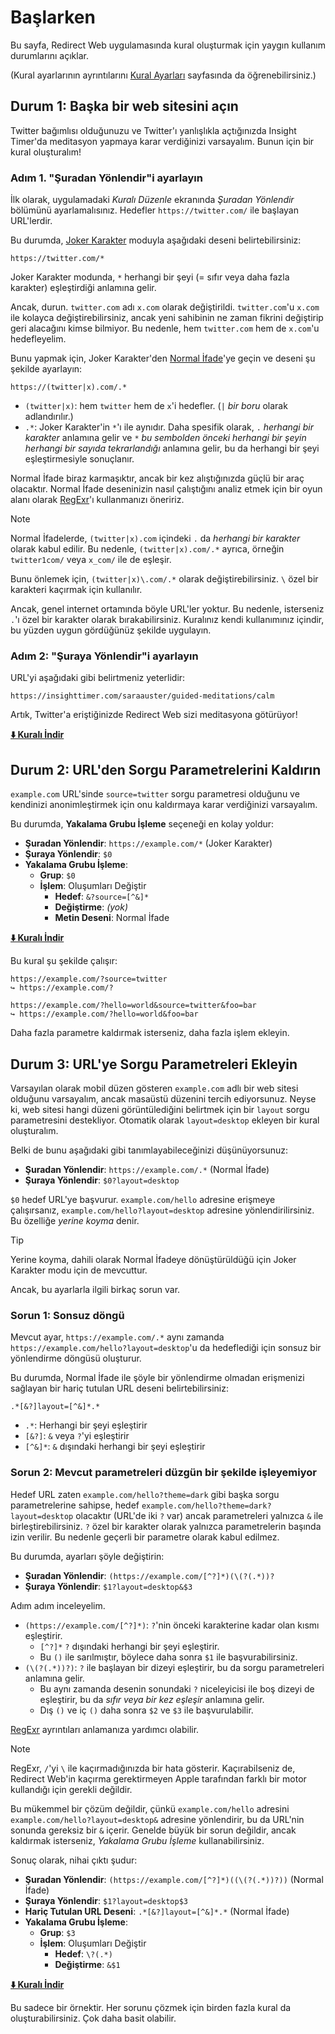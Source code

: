 # Başlarken

Bu sayfa, Redirect Web uygulamasında kural oluşturmak için yaygın kullanım durumlarını açıklar.

(Kural ayarlarının ayrıntılarını [Kural Ayarları](./rule-settings) sayfasında da öğrenebilirsiniz.)

## Durum 1: Başka bir web sitesini açın

Twitter bağımlısı olduğunuzu ve Twitter'ı yanlışlıkla açtığınızda Insight Timer'da meditasyon yapmaya karar verdiğinizi varsayalım. Bunun için bir kural oluşturalım!

### Adım 1. "Şuradan Yönlendir"i ayarlayın

İlk olarak, uygulamadaki *Kuralı Düzenle* ekranında *Şuradan Yönlendir* bölümünü ayarlamalısınız. Hedefler `https://twitter.com/` ile başlayan URL'lerdir.

Bu durumda, [Joker Karakter](rule-settings#url-pattern-wildcard) moduyla aşağıdaki deseni belirtebilirsiniz:

```
https://twitter.com/*
```

Joker Karakter modunda, `*` herhangi bir şeyi (= sıfır veya daha fazla karakter) eşleştirdiği anlamına gelir.

Ancak, durun. `twitter.com` adı `x.com` olarak değiştirildi. `twitter.com`'u `x.com` ile kolayca değiştirebilirsiniz, ancak yeni sahibinin ne zaman fikrini değiştirip geri alacağını kimse bilmiyor. Bu nedenle, hem `twitter.com` hem de `x.com`'u hedefleyelim.

Bunu yapmak için, Joker Karakter'den [Normal İfade](rule-settings#url-pattern-regular-expression)'ye geçin ve deseni şu şekilde ayarlayın:

```
https://(twitter|x).com/.*
```

* `(twitter|x)`: hem `twitter` hem de `x`'i hedefler. (`|` *bir boru* olarak adlandırılır.)
* `.*`: Joker Karakter'in `*`'ı ile aynıdır. Daha spesifik olarak, `.` *herhangi bir karakter* anlamına gelir ve `*` *bu sembolden önceki herhangi bir şeyin herhangi bir sayıda tekrarlandığı* anlamına gelir, bu da herhangi bir şeyi eşleştirmesiyle sonuçlanır.

Normal İfade biraz karmaşıktır, ancak bir kez alıştığınızda güçlü bir araç olacaktır. Normal İfade deseninizin nasıl çalıştığını analiz etmek için bir oyun alanı olarak [RegExr](https://regexr.com)'ı kullanmanızı öneririz.

> [!NOTE]
> Normal İfadelerde, `(twitter|x).com` içindeki `.` da *herhangi bir karakter* olarak kabul edilir. Bu nedenle, `(twitter|x).com/.*` ayrıca, örneğin `twitter1com/` veya `x_com/` ile de eşleşir.
> 
> Bunu önlemek için, `(twitter|x)\.com/.*` olarak değiştirebilirsiniz. `\` özel bir karakteri kaçırmak için kullanılır.
> 
> Ancak, genel internet ortamında böyle URL'ler yoktur. Bu nedenle, isterseniz `.`'ı özel bir karakter olarak bırakabilirsiniz. Kuralınız kendi kullanımınız içindir, bu yüzden uygun gördüğünüz şekilde uygulayın.

### Adım 2: "Şuraya Yönlendir"i ayarlayın

URL'yi aşağıdaki gibi belirtmeniz yeterlidir:

```
https://insighttimer.com/saraauster/guided-meditations/calm
```

Artık, Twitter'a eriştiğinizde Redirect Web sizi meditasyona götürüyor!

**[⬇️ Kuralı İndir](/rules/reduce-twitter-addiction.redirectweb)**

## Durum 2: URL'den Sorgu Parametrelerini Kaldırın

`example.com` URL'sinde `source=twitter` sorgu parametresi olduğunu ve kendinizi anonimleştirmek için onu kaldırmaya karar verdiğinizi varsayalım.

Bu durumda, **Yakalama Grubu İşleme** seçeneği en kolay yoldur:

* **Şuradan Yönlendir**: `https://example.com/*` (Joker Karakter)
* **Şuraya Yönlendir**: `$0`
* **Yakalama Grubu İşleme**:
    * **Grup**: `$0`
    * **İşlem**: Oluşumları Değiştir
        * **Hedef**: `&?source=[^&]*`
        * **Değiştirme**: *(yok)*
        * **Metin Deseni**: Normal İfade

**[⬇️ Kuralı İndir](/rules/remove-parameters.redirectweb)**

Bu kural şu şekilde çalışır:

```
https://example.com/?source=twitter
↪ https://example.com/?

https://example.com/?hello=world&source=twitter&foo=bar
↪ https://example.com/?hello=world&foo=bar
```

Daha fazla parametre kaldırmak isterseniz, daha fazla işlem ekleyin.

## Durum 3: URL'ye Sorgu Parametreleri Ekleyin

Varsayılan olarak mobil düzen gösteren `example.com` adlı bir web sitesi olduğunu varsayalım, ancak masaüstü düzenini tercih ediyorsunuz. Neyse ki, web sitesi hangi düzeni görüntülediğini belirtmek için bir `layout` sorgu parametresini destekliyor. Otomatik olarak `layout=desktop` ekleyen bir kural oluşturalım.

Belki de bunu aşağıdaki gibi tanımlayabileceğinizi düşünüyorsunuz:

* **Şuradan Yönlendir**: `https://example.com/.*` (Normal İfade)
* **Şuraya Yönlendir**: `$0?layout=desktop`

`$0` hedef URL'ye başvurur. `example.com/hello` adresine erişmeye çalışırsanız, `example.com/hello?layout=desktop` adresine yönlendirilirsiniz. Bu özelliğe *yerine koyma* denir.

> [!TIP]
> Yerine koyma, dahili olarak Normal İfadeye dönüştürüldüğü için Joker Karakter modu için de mevcuttur.

Ancak, bu ayarlarla ilgili birkaç sorun var.

### Sorun 1: Sonsuz döngü

Mevcut ayar, `https://example.com/.*` aynı zamanda `https://example.com/hello?layout=desktop`'u da hedeflediği için sonsuz bir yönlendirme döngüsü oluşturur.

Bu durumda, Normal İfade ile şöyle bir yönlendirme olmadan erişmenizi sağlayan bir hariç tutulan URL deseni belirtebilirsiniz:

```
.*[&?]layout=[^&]*.*
```

* `.*`: Herhangi bir şeyi eşleştirir
* `[&?]`: `&` veya `?`'yi eşleştirir
* `[^&]*`: `&` dışındaki herhangi bir şeyi eşleştirir

### Sorun 2: Mevcut parametreleri düzgün bir şekilde işleyemiyor

Hedef URL zaten `example.com/hello?theme=dark` gibi başka sorgu parametrelerine sahipse, hedef `example.com/hello?theme=dark?layout=desktop` olacaktır (URL'de iki `?` var) ancak parametreleri yalnızca `&` ile birleştirebilirsiniz. `?` özel bir karakter olarak yalnızca parametrelerin başında izin verilir. Bu nedenle geçerli bir parametre olarak kabul edilmez.

Bu durumda, ayarları şöyle değiştirin:

* **Şuradan Yönlendir**: `(https://example.com/[^?]*)(\(?(.*))?`
* **Şuraya Yönlendir**: `$1?layout=desktop&$3`

Adım adım inceleyelim.

* `(https://example.com/[^?]*)`: `?`'nin önceki karakterine kadar olan kısmı eşleştirir.
    * `[^?]*` `?` dışındaki herhangi bir şeyi eşleştirir.
    * Bu `()` ile sarılmıştır, böylece daha sonra `$1` ile başvurabilirsiniz.
* `(\(?(.*))?)`: `?` ile başlayan bir dizeyi eşleştirir, bu da sorgu parametreleri anlamına gelir.
    * Bu aynı zamanda desenin sonundaki `?` niceleyicisi ile boş dizeyi de eşleştirir, bu da *sıfır veya bir kez eşleşir* anlamına gelir.
    * Dış `()` ve iç `()` daha sonra `$2` ve `$3` ile başvurulabilir.

[RegExr](https://regexr.com) ayrıntıları anlamanıza yardımcı olabilir.

> [!NOTE]
> RegExr, `/`'yi `\` ile kaçırmadığınızda bir hata gösterir. Kaçırabilseniz de, Redirect Web'in kaçırma gerektirmeyen Apple tarafından farklı bir motor kullandığı için gerekli değildir.

Bu mükemmel bir çözüm değildir, çünkü `example.com/hello` adresini `example.com/hello?layout=desktop&` adresine yönlendirir, bu da URL'nin sonunda gereksiz bir `&` içerir. Genelde büyük bir sorun değildir, ancak kaldırmak isterseniz, *Yakalama Grubu İşleme* kullanabilirsiniz.

Sonuç olarak, nihai çıktı şudur:

* **Şuradan Yönlendir**: `(https://example.com/[^?]*)((\(?(.*))?))` (Normal İfade)
* **Şuraya Yönlendir**: `$1?layout=desktop$3`
* **Hariç Tutulan URL Deseni**: `.*[&?]layout=[^&]*.*` (Normal İfade)
* **Yakalama Grubu İşleme**:
    * **Grup**: `$3`
    * **İşlem**: Oluşumları Değiştir
        * **Hedef**: `\?(.*)`
        * **Değiştirme**: `&$1`

**[⬇️ Kuralı İndir](/rules/add-parameters.redirectweb)**

Bu sadece bir örnektir. Her sorunu çözmek için birden fazla kural da oluşturabilirsiniz. Çok daha basit olabilir.
